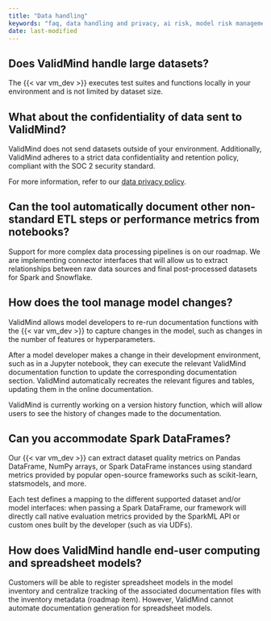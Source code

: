 ```yaml
---
title: "Data handling"
keywords: "faq, data handling and privacy, ai risk, model risk management, ValidMind"
date: last-modified
---
```


<!--- 
## How are users added to ValidMind?

ValidMind provides a built-in user management interface that allows new users to be registered on the platform and assigned user roles. User roles and access permissions are configured during initial onboarding. In addition, ValidMind also provides support for Single Sign-On (SSO) integration as part of our Enterprise and our Virtual Private ValidMind (VPV) edition. --->

## Does ValidMind handle large datasets?

The {{< var vm_dev >}} executes test suites and functions locally in your environment and is not limited by dataset size. 

##  What about the confidentiality of data sent to ValidMind?

ValidMind does not send datasets outside of your environment. Additionally, ValidMind adheres to a strict data confidentiality and retention policy, compliant with the SOC 2 security standard.

For more information, refer to our [data privacy policy](../about/data-privacy-policy.qmd).

## Can the tool automatically document other non-standard ETL steps or performance metrics from notebooks?

Support for more complex data processing pipelines is on our roadmap. We are implementing connector interfaces that will allow us to extract relationships between raw data sources and final post-processed datasets for Spark and Snowflake.

## How does the tool manage model changes?

ValidMind allows model developers to re-run documentation functions with the {{< var vm_dev >}} to capture changes in the model, such as changes in the number of features or hyperparameters.

After a model developer makes a change in their development environment, such as in a Jupyter notebook, they can execute the relevant ValidMind documentation function to update the corresponding documentation section. ValidMind automatically recreates the relevant figures and tables, updating them in the online documentation.

ValidMind is currently working on a version history function, which will allow users to see the history of changes made to the documentation.

## Can you accommodate Spark DataFrames?

Our {{< var vm_dev >}} can extract dataset quality metrics on Pandas DataFrame, NumPy arrays, or Spark DataFrame instances using standard metrics provided by popular open-source frameworks such as scikit-learn, statsmodels, and more.

Each test defines a mapping to the different supported dataset and/or model interfaces: when passing a Spark DataFrame, our framework will directly call native evaluation metrics provided by the SparkML API or custom ones built by the developer (such as via UDFs).

## How does ValidMind handle end-user computing and spreadsheet models?

Customers will be able to register spreadsheet models in the model inventory and centralize tracking of the associated documentation files with the inventory metadata (roadmap item). However, ValidMind cannot automate documentation generation for spreadsheet models.